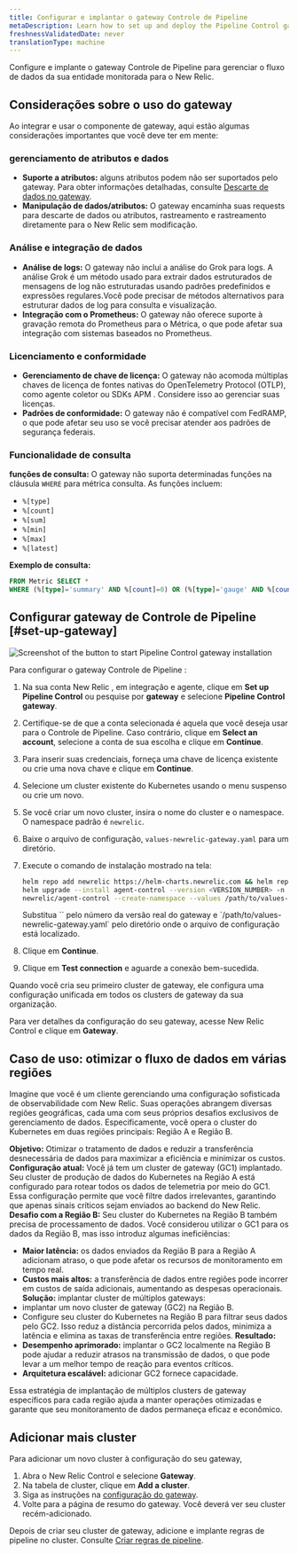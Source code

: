 ```yaml
---
title: Configurar e implantar o gateway Controle de Pipeline
metaDescription: Learn how to set up and deploy the Pipeline Control gateway to manage the flow of data from your monitored entities to New Relic.
freshnessValidatedDate: never
translationType: machine
---
```


Configure e implante o gateway Controle de Pipeline para gerenciar o fluxo de dados da sua entidade monitorada para o New Relic.

## Considerações sobre o uso do gateway

Ao integrar e usar o componente de gateway, aqui estão algumas considerações importantes que você deve ter em mente:

### gerenciamento de atributos e dados

* **Suporte a atributos:** alguns atributos podem não ser suportados pelo gateway. Para obter informações detalhadas, consulte [Descarte de dados no gateway](/docs/new-relic-control/pipeline-control/data-dropping-gateway).
* **Manipulação de dados/atributos:** O gateway encaminha suas requests para descarte de dados ou atributos, rastreamento e rastreamento diretamente para o New Relic sem modificação.

### Análise e integração de dados

* **Análise de logs:** O gateway não inclui a análise do Grok para logs. A análise Grok é um método usado para extrair dados estruturados de mensagens de log não estruturadas usando padrões predefinidos e expressões regulares.Você pode precisar de métodos alternativos para estruturar dados de log para consulta e visualização.
* **Integração com o Prometheus:** O gateway não oferece suporte à gravação remota do Prometheus para o Métrica, o que pode afetar sua integração com sistemas baseados no Prometheus.

### Licenciamento e conformidade

* **Gerenciamento de chave de licença:** O gateway não acomoda múltiplas chaves de licença de fontes nativas do OpenTelemetry Protocol (OTLP), como agente coletor ou SDKs APM . Considere isso ao gerenciar suas licenças.
* **Padrões de conformidade:** O gateway não é compatível com FedRAMP, o que pode afetar seu uso se você precisar atender aos padrões de segurança federais.

### Funcionalidade de consulta

**funções de consulta:** O gateway não suporta determinadas funções na cláusula `WHERE` para métrica consulta. As funções incluem:

* `%[type]`
* `%[count]`
* `%[sum]`
* `%[min]`
* `%[max]`
* `%[latest]`

**Exemplo de consulta:**

```sql
FROM Metric SELECT *
WHERE (%[type]='summary' AND %[count]=0) OR (%[type]='gauge' AND %[count]=1 AND %[latest]=0)
```

## Configurar gateway de Controle de Pipeline [#set-up-gateway]

<img title="Install gateway" alt="Screenshot of the button to start Pipeline Control gateway installation" src="/images/install-pipeline-control.webp" />

Para configurar o gateway Controle de Pipeline :

1. Na sua conta New Relic , em integração e agente, clique em **Set up Pipeline Control** ou pesquise por **gateway** e selecione **Pipeline Control gateway**.

2. Certifique-se de que a conta selecionada é aquela que você deseja usar para o Controle de Pipeline. Caso contrário, clique em **Select an account**, selecione a conta de sua escolha e clique em **Continue**.

3. Para inserir suas credenciais, forneça uma chave de licença existente ou crie uma nova chave e clique em **Continue**.

4. Selecione um cluster existente do Kubernetes usando o menu suspenso ou crie um novo.

5. Se você criar um novo cluster, insira o nome do cluster e o namespace. O namespace padrão é `newrelic`.

6. Baixe o arquivo de configuração, `values-newrelic-gateway.yaml` para um diretório.

7. Execute o comando de instalação mostrado na tela:

   ```bash
   helm repo add newrelic https://helm-charts.newrelic.com && helm repo update && \
   helm upgrade --install agent-control --version <VERSION_NUMBER> -n newrelic \
   newrelic/agent-control --create-namespace --values /path/to/values-newrelic-gateway.yaml --devel
   ```

   <Callout variant="tip">
     Substitua `<VERSION_NUMBER>` pelo número da versão real do gateway e `/path/to/values-newrelic-gateway.yaml` pelo diretório onde o arquivo de configuração está localizado.
   </Callout>

8. Clique em **Continue**.

9. Clique em **Test connection** e aguarde a conexão bem-sucedida.

Quando você cria seu primeiro cluster de gateway, ele configura uma configuração unificada em todos os clusters de gateway da sua organização.

Para ver detalhes da configuração do seu gateway, acesse New Relic Control e clique em **Gateway**.

## Caso de uso: otimizar o fluxo de dados em várias regiões

Imagine que você é um cliente gerenciando uma configuração sofisticada de observabilidade com New Relic. Suas operações abrangem diversas regiões geográficas, cada uma com seus próprios desafios exclusivos de gerenciamento de dados. Especificamente, você opera o cluster do Kubernetes em duas regiões principais: Região A e Região B.

**Objetivo:** Otimizar o tratamento de dados e reduzir a transferência desnecessária de dados para maximizar a eficiência e minimizar os custos. **Configuração atual:** Você já tem um cluster de gateway (GC1) implantado. Seu cluster de produção de dados do Kubernetes na Região A está configurado para rotear todos os dados de telemetria por meio do GC1. Essa configuração permite que você filtre dados irrelevantes, garantindo que apenas sinais críticos sejam enviados ao backend do New Relic. **Desafio com a Região B:** Seu cluster do Kubernetes na Região B também precisa de processamento de dados. Você considerou utilizar o GC1 para os dados da Região B, mas isso introduz algumas ineficiências:

* **Maior latência:** os dados enviados da Região B para a Região A adicionam atraso, o que pode afetar os recursos de monitoramento em tempo real.
* **Custos mais altos:** a transferência de dados entre regiões pode incorrer em custos de saída adicionais, aumentando as despesas operacionais. **Solução:** implantar cluster de múltiplos gateways:
* implantar um novo cluster de gateway (GC2) na Região B.
* Configure seu cluster do Kubernetes na Região B para filtrar seus dados pelo GC2. Isso reduz a distância percorrida pelos dados, minimiza a latência e elimina as taxas de transferência entre regiões. **Resultado:**
* **Desempenho aprimorado:** implantar o GC2 localmente na Região B pode ajudar a reduzir atrasos na transmissão de dados, o que pode levar a um melhor tempo de reação para eventos críticos.
* **Arquitetura escalável:** adicionar GC2 fornece capacidade.

Essa estratégia de implantação de múltiplos clusters de gateway específicos para cada região ajuda a manter operações otimizadas e garante que seu monitoramento de dados permaneça eficaz e econômico.

## Adicionar mais cluster

Para adicionar um novo cluster à configuração do seu gateway,

1. Abra o New Relic Control e selecione **Gateway**.
2. Na tabela de cluster, clique em **Add a cluster**.
3. Siga as instruções na [configuração do gateway](/docs/new-relic-control/pipeline-control/set-up-and-deploy-pipeline-control#set-up-gateway).
4. Volte para a página de resumo do gateway. Você deverá ver seu cluster recém-adicionado.

Depois de criar seu cluster de gateway, adicione e implante regras de pipeline no cluster. Consulte [Criar regras de pipeline](/docs/new-relic-control/pipeline-control/create-pipeline-rules).